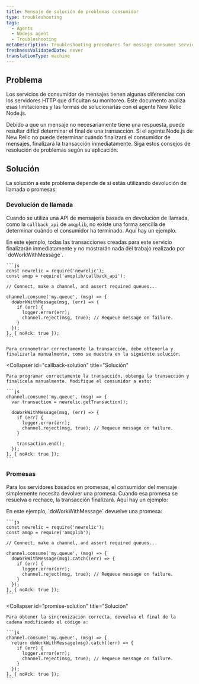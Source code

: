 ```yaml
---
title: Mensaje de solución de problemas consumidor
type: troubleshooting
tags:
  - Agents
  - Nodejs agent
  - Troubleshooting
metaDescription: Troubleshooting procedures for message consumer services monitored by New Relic's Node.js agent.
freshnessValidatedDate: never
translationType: machine
---
```


## Problema

Los servicios de consumidor de mensajes tienen algunas diferencias con los servidores HTTP que dificultan su monitoreo. Este documento analiza esas limitaciones y las formas de solucionarlas con el agente New Relic Node.js.

Debido a que un mensaje no necesariamente tiene una respuesta, puede resultar difícil determinar el final de una transacción. Si el agente Node.js de New Relic no puede determinar cuándo finalizará el consumidor de mensajes, finalizará la transacción inmediatamente. Siga estos consejos de resolución de problemas según su aplicación.

## Solución

La solución a este problema depende de si estás utilizando devolución de llamada o promesas:

### Devolución de llamada

Cuando se utiliza una API de mensajería basada en devolución de llamada, como la `callback_api` de `amqplib`, no existe una forma sencilla de determinar cuándo el consumidor ha terminado. Aquí hay un ejemplo.

<CollapserGroup>
  <Collapser
    id="callback-problem"
    title="Problema de devolución de llamada"
  >
    En este ejemplo, todas las transacciones creadas para este servicio finalizarán inmediatamente y no mostrarán nada del trabajo realizado por `doWorkWithMessage`.

    ```js
    const newrelic = require('newrelic');
    const amqp = require('amqplib/callback_api');

    // Connect, make a channel, and assert required queues...

    channel.consume('my.queue', (msg) => {
      doWorkWithMessage(msg, (err) => {
        if (err) {
          logger.error(err);
          channel.reject(msg, true); // Requeue message on failure.
        }
      });
    }, { noAck: true });
    ```

    Para cronometrar correctamente la transacción, debe obtenerla y finalizarla manualmente, como se muestra en la siguiente solución.
  </Collapser>

  <Collapser
    id="callback-solution"
    title="Solución"
  >
    Para programar correctamente la transacción, obtenga la transacción y finalícela manualmente. Modifique el consumidor a esto:

    ```js
    channel.consume('my.queue', (msg) => {
      var transaction = newrelic.getTransaction();

      doWorkWithMessage(msg, (err) => {
        if (err) {
          logger.error(err);
          channel.reject(msg, true); // Requeue message on failure.
        }

        transaction.end();
      });
    }, { noAck: true });
    ```
  </Collapser>
</CollapserGroup>

### Promesas

Para los servidores basados en promesas, el consumidor del mensaje simplemente necesita devolver una promesa. Cuando esa promesa se resuelva o rechace, la transacción finalizará. Aquí hay un ejemplo:

<CollapserGroup>
  <Collapser
    id="promise-problem"
    title="Problema de promesa"
  >
    En este ejemplo, `doWorkWithMessage` devuelve una promesa:

    ```js
    const newrelic = require('newrelic');
    const amqp = require('amqplib');

    // Connect, make a channel, and assert required queues...

    channel.consume('my.queue', (msg) => {
      doWorkWithMessage(msg).catch((err) => {
        if (err) {
          logger.error(err);
          channel.reject(msg, true); // Requeue message on failure.
        }
      });
    }, { noAck: true });
    ```
  </Collapser>

  <Collapser
    id="promise-solution"
    title="Solución"
  >
    Para obtener la sincronización correcta, devuelva el final de la cadena modificando el código a:

    ```js
    channel.consume('my.queue', (msg) => {
      return doWorkWithMessage(msg).catch((err) => {
        if (err) {
          logger.error(err);
          channel.reject(msg, true); // Requeue message on failure.
        }
      });
    }, { noAck: true });
    ```
  </Collapser>
</CollapserGroup>
